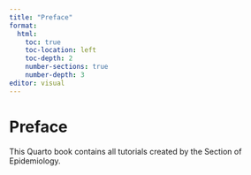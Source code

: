 ```yaml
---
title: "Preface"
format:
  html:
    toc: true
    toc-location: left
    toc-depth: 2
    number-sections: true
    number-depth: 3
editor: visual
---
```


# Preface {.unnumbered}

This Quarto book contains all tutorials created by the Section of Epidemiology.
